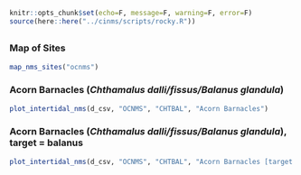 
```r
knitr::opts_chunk$set(echo=F, message=F, warning=F, error=F)
source(here::here("../cinms/scripts/rocky.R"))
```

## {.tabset}

### Map of Sites

```r
map_nms_sites("ocnms")
```

### Acorn Barnacles (_Chthamalus dalli/fissus/Balanus glandula_) {.active}

```r
plot_intertidal_nms(d_csv, "OCNMS", "CHTBAL", "Acorn Barnacles")
```

### Acorn Barnacles (_Chthamalus dalli/fissus/Balanus glandula_), target = balanus

```r
plot_intertidal_nms(d_csv, "OCNMS", "CHTBAL", "Acorn Barnacles [target = balanus]", c("balanus", "chthamalus_balanus"))
```
